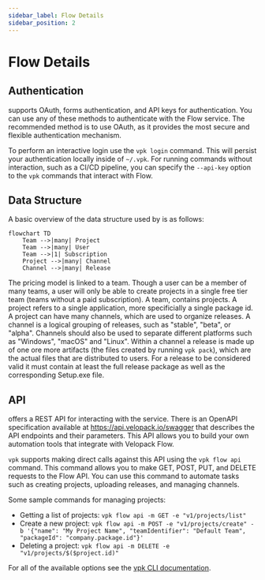 ```yaml
---
sidebar_label: Flow Details
sidebar_position: 2
---
```


# Flow Details
<AppliesTo all />

## Authentication
<FlowLink /> supports OAuth, forms authentication, and API keys for authentication. You can use any of these methods to authenticate with the Flow service. The recommended method is to use OAuth, as it provides the most secure and flexible authentication mechanism.

To perform an interactive login use the `vpk login` command. This will persist your authentication locally inside of `~/.vpk`. For running commands without interaction, such as a CI/CD pipeline, you can specify the `--api-key` option to the `vpk` commands that interact with Flow. 

## Data Structure
A basic overview of the data structure used by <FlowLink /> is as follows:
```mermaid
flowchart TD
    Team -->|many| Project
    Team -->|many| User
    Team -->|1| Subscription
    Project -->|many| Channel
    Channel -->|many| Release
```

The pricing model is linked to a team. Though a user can be a member of many teams, a user will only be able to create projects in a single free tier team (teams without a paid subscription). A team, contains projects. A project refers to a single application, more specificially a single package id. A project can have many channels, which are used to organize releases. A channel is a logical grouping of releases, such as "stable", "beta", or "alpha". Channels should also be used to separate different platforms such as "Windows", "macOS" and "Linux". Within a channel a release is made up of one ore more artifacts (the files created by running `vpk pack`), which are the actual files that are distributed to users. For a release to be considered valid it must contain at least the full release package as well as the corresponding Setup.exe file.


## API
<FlowLink /> offers a REST API for interacting with the service. There is an OpenAPI specification available at https://api.velopack.io/swagger that describes the API endpoints and their parameters. This API allows you to build your own automation tools that integrate with Velopack Flow.

`vpk` supports making direct calls against this API using the `vpk flow api` command. This command allows you to make GET, POST, PUT, and DELETE requests to the Flow API. You can use this command to automate tasks such as creating projects, uploading releases, and managing channels. 

Some sample commands for managing projects:
- Getting a list of projects: `vpk flow api -m GET -e "v1/projects/list"`
- Create a new project: `vpk flow api -m POST -e "v1/projects/create" -b '{"name": "My Project Name", "teamIdentifier": "Default Team", "packageId": "company.package.id"}'`
- Deleting a project: `vpk flow api -m DELETE -e "v1/projects/$($project.id)"`

For all of the available options see the [vpk CLI documentation](../reference/cli).


